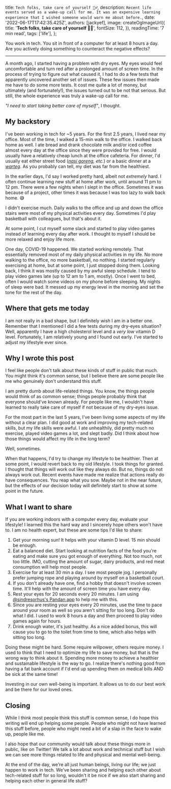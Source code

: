 
  title: `Tech folks, take care of yourself 🏃‍♂️`,
  description: `Recent life events served as a wake-up call for me. It was an expensive learning experience that I wished someone would warn me about before.`,
  date: '2022-06-17T17:42:35.425Z',
  authors: [jackyef],
  image: createOgImageUrl({
    title: '**Tech folks, take care of yourself 🏃‍♂️**',
    fontSize: 112,
  }),
  readingTime: '7 min read',
  tags: ['life'],
};

<!--start-->

You work in tech. You sit in front of a computer for at least 8 hours a day. Are
you actively doing something to counteract the negative effects?

<!--more-->

---

A month ago, I started having a problem with dry eyes. My eyes would feel
uncomfortable and turn red after a prolonged amount of screen time. In the
process of trying to figure out what caused it, I had to do a few tests that
apparently uncovered another set of issues. These few issues then made me have
to do some more tests. It cost me quite a lot of money, but ultimately (and
fortunately!), the issues turned out to be not that serious. But still, the
whole experience was truly a wake-up call for me.

_"I need to start taking better care of myself"_, I thought.

## My backstory

I've been working in tech for ~5 years. For the first 2.5 years, I lived near my
office. Most of the time, I walked a 15-min walk to the office. I walked back
home as well. I ate bread and drank chocolate milk and/or iced coffee almost
every day at the office since they were provided for free. I would usually have
a relatively cheap lunch at the office cafeteria. For dinner, I'd usually eat
either street food (_[nasi goreng](https://en.wikipedia.org/wiki/Nasi_goreng),
etc._) or a basic dinner at a
_[warteg](https://printmeposter.com/poster_photo__159179930.html)_. As you
probably can tell, my diet was far from the healthiest.

In the earlier days, I'd say I worked pretty hard, albeit not _extremely_ hard.
I often continue learning new stuff at home after work, until around 11 pm to 12
pm. There were a few nights when I slept in the office. Sometimes it was because
of a project, other times it was because I was too lazy to walk back home. 😅

I didn't exercise much. Daily walks to the office and up and down the office
stairs were most of my physical activities every day. Sometimes I'd play
basketball with colleagues, but that's about it.

At some point, I cut myself some slack and started to play video games instead
of learning every day after work. I thought to myself I should be more relaxed
and enjoy life more.

One day, COVID-19 happened. We started working remotely. That essentially
removed most of my daily physical activities in my life. No more walking to the
office, no more basketball, no nothing. I started regularly exercising at home,
but at some point, I just stopped doing them. Looking back, I think it was
mostly caused by my awful sleep schedule. I tend to play video games late (up to
12 am to 1 am, mostly). Once I went to bed, often I would watch some videos on
my phone before sleeping. My nights of sleep were bad. It messed up my energy
level in the morning and set the tone for the rest of the day.

## Where that gets me today

I am not really in a bad shape, but I definitely wish I am in a better one.
Remember that I mentioned I did a few tests during my dry-eyes situation? Well,
apparently I have a high cholesterol level and a _very low_ vitamin D level.
Fortunately, I am relatively young and I found out early. I've started to adjust
my lifestyle ever since.

## Why I wrote this post

I feel like people don't talk about these kinds of stuff in public that much.
You might think it's common sense, but I believe there are some people like me
who genuinely don't understand this stuff.

I am pretty dumb about life-related things. You know, the things people would
think of as common sense; things people probably think that everyone should've
known already. For people like me, I wouldn't have learned to really take care
of myself if not because of my dry-eyes issue.

For the most part in the last 5 years, I've been living some aspects of my life
without a clear plan. I did good at work and improving my tech-related skills,
but my life skills were awful. I ate unhealthily, did pretty much no exercise,
played video games a lot, and slept badly. Did I think about how those things
would affect my life in the long term?

Well, sometimes.

When that happens, I'd try to change my lifestyle to be healthier. Then at some
point, I would revert back to my old lifestyle. I took things for granted. I
thought that things will work out like they always do. But no, things do not
always work out. Recent events have made me realize that actions really do have
consequences. You reap what you sow. Maybe not in the near future, but the
effects of our decision today will definitely start to show at some point in the
future.

## What I want to share

If you are working indoors with a computer every day, evaluate your lifestyle! I
learned this the hard way and I sincerely hope others won't have to. I am no
health expert, but these are some tips I'd like to share:

1. Get your morning sun! It helps with your vitamin D level. 15 min should be
   enough.
2. Eat a balanced diet. Start looking at nutrition facts of the food you're
   eating and make sure you got enough of everything. Not too much, not too
   little. IMO, cutting the amount of sugar, dairy products, and red meat
   consumption will help most people.
3. Exercise for at least 30 min a day. I see most people jog. I personally
   prefer jumping rope and playing around by myself on a basketball court.
4. If you don't already have one, find a hobby that doesn't involve screen time.
   It'll help with the amount of screen time you have every day.
5. Rest your eyes for 20 seconds every 20 minutes. I am using
   [@sindresorhus's Pandan app](https://sindresorhus.com/pandan) to help me with
   this.
6. Since you are resting your eyes every 20 minutes, use the time to pace around
   your room as well so you aren't sitting for too long. Don't do what I did. I
   used to work 8 hours a day and then proceed to play video games again for
   hours.
7. Drink enough water, it's just healthy. As a nice added bonus, this will cause
   you to go to the toilet from time to time, which also helps with sitting too
   long.

Doing these might be hard. Some require willpower, others require money. I used
to think that I need to optimize my life to save money, but that is the wrong
way to think about it. Spending more money to achieve a healthier and
sustainable lifestyle is the way to go. I realize there's nothing good from
having a fat bank account if I'd end up spending them on medical bills AND be
sick at the same time!

Investing in our own well-being is important. It allows us to do our best work
and be there for our loved ones.

## Closing

While I think most people think this stuff is common sense, I do hope this
writing will end up helping some people. People who might not have learned this
stuff before, people who might need a bit of a slap in the face to wake up,
people like me.

I also hope that our community would talk about these things more in public,
like on Twitter! We talk a lot about work and technical stuff but I wish we can
see more things related to life and physical and mental well-being.

At the end of the day, we're all just human beings, living our life; we just
happen to work in tech. We've been sharing and helping each other about
tech-related stuff for so long, wouldn't it be nice if we also start sharing and
helping each other in general life stuff?
